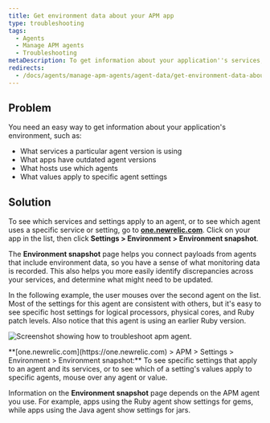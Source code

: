 ```yaml
---
title: Get environment data about your APM app
type: troubleshooting
tags:
  - Agents
  - Manage APM agents
  - Troubleshooting
metaDescription: To get information about your application''s services, agent versions, and other settings, use APM's Environment snapshot page.
redirects:
  - /docs/agents/manage-apm-agents/agent-data/get-environment-data-about-your-apm-app
---
```


## Problem

You need an easy way to get information about your application's environment, such as:

* What services a particular agent version is using
* What apps have outdated agent versions
* What hosts use which agents
* What values apply to specific agent settings

## Solution

To see which services and settings apply to an agent, or to see which agent uses a specific service or setting, go to **[one.newrelic.com](https://one.newrelic.com)**. Click on your app in the list, then click **Settings > Environment > Environment snapshot**.

The **Environment snapshot** page helps you connect payloads from agents that include environment data, so you have a sense of what monitoring data is recorded. This also helps you more easily identify discrepancies across your services, and determine what might need to be updated.

In the following example, the user mouses over the second agent on the list. Most of the settings for this agent are consistent with others, but it's easy to see specific host settings for logical processors, physical cores, and Ruby patch levels. Also notice that this agent is using an earlier Ruby version.

![Screenshot showing how to troubleshoot apm agent.](/images/troubleshooting-apm-environment.png "troubleshooting-apm-environment.png")

<figcaption>
  **[one.newrelic.com](https://one.newrelic.com) > APM > Settings > Environment > Environment snapshot:** To see specific settings that apply to an agent and its services, or to see which of a setting's values apply to specific agents, mouse over any agent or value.
</figcaption>

Information on the **Environment snapshot** page depends on the APM agent you use. For example, apps using the Ruby agent show settings for gems, while apps using the Java agent show settings for jars.
